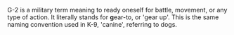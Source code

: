 G-2 is a military term meaning to ready oneself for battle, movement, or any type of action. It literally stands for '''g'''ear-to, or 'gear up'. This is the same naming convention used in K-9, 'canine', referring to dogs.
